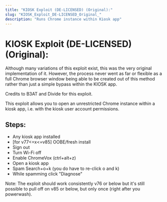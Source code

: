 ```yaml
---
title: "KIOSK Exploit (DE-LICENSED) (Original):"
slug: "KIOSK_Exploit_DE-LICENSED_Original_"
description: "Runs Chrome instance within Kiosk app"
---
```


# KIOSK Exploit (DE-LICENSED) (Original):

Although many variations of this exploit exist, this was the very original implementation of it. However, the process never went as far or flexible as a full Chrome browser window being able to be created out of this method rather than just a simple bypass within the KIOSK app.

Credits to B3AT and Divide for this exploit.

This exploit allows you to open an unrestricted Chrome instance within a kiosk app, i.e. with the kiosk user account permissions.

## Steps:

- Any kiosk app installed
- [for v77<=x<=v85] OOBE/fresh install
- Sign out
- Turn Wi-Fi off
- Enable ChromeVox (ctrl+alt+z)
- Open a kiosk app
- Spam Search+o+k (you do have to re-click o and k)
- While spamming click "Diagnose"

Note: The exploit should work consistently v76 or below but it's still possible to pull off on v85 or below, but only once (right after you powerwash).

